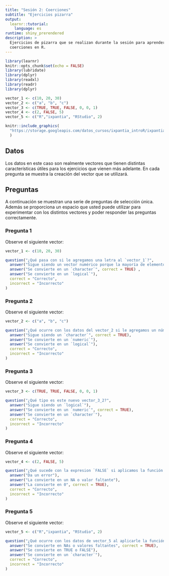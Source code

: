 ```yaml
---
title: "Sesión 2: Coerciones"
subtitle: "Ejercicios pizarra"
output: 
  learnr::tutorial:
    language: es
runtime: shiny_prerendered
description: >
  Ejercicios de pizarra que se realizan durante la sesión para aprender sobre
  coerciones en R.
---
```


<style type="text/css">
@import url("https://storage.googleapis.com/datos_cursos/ixpantia_introR/intro_r.css");
</style>

<style>
@import url('https://fonts.googleapis.com/css2?family=Roboto+Mono&family=Roboto+Slab&family=Source+Sans+Pro:wght@300;400&display=swap');

@import url('https://fonts.googleapis.com/css2?family=Lato&display=swap');
</style> 

```r
library(learnr)
knitr::opts_chunk$set(echo = FALSE)
library(lubridate)
library(dplyr)
library(readxl)
library(readr)
library(dplyr)

vector_1 <- c(10, 20, 30)
vector_2 <- c("a", "b", "c")
vector_3 <- c(TRUE, TRUE, FALSE, 0, 0, 1)
vector_4 <- c(2, FALSE, 5)
vector_5 <- c("R","ixpantia", "RStudio", 2)
```

```r
knitr::include_graphics(
  "https://storage.googleapis.com/datos_cursos/ixpantia_introR/ixpantia_logo.png"
  )   
```

## Datos

Los datos en este caso son realmente vectores que tienen distintas 
características útiles para los ejercicios que vienen más adelante. En cada 
pregunta se muestra la creación del vector que se utilizará.

## Preguntas

A continuación se muestran una serie de preguntas de selección única. Además se
proporciona un espacio que usted puede utilizar para experimentar con los
distintos vectores y poder responder las preguntas correctamente.

### Pregunta 1

Observe el siguiente vector:

```r
vector_1 <- c(10, 20, 30)

```

```r
question("¿Qué pasa con si le agregamos una letra al `vector_1`?",
  answer("Sigue siendo un vector numérico porque la mayoría de elementos son números"),
  answer("Se convierte en un `character`", correct = TRUE) ,
  answer("Se convierte en un `logical`"),
  correct = "Correcto",
  incorrect = "Incorrecto"
)
```

### Pregunta 2

Observe el siguiente vector:

```r
vector_2 <- c("a", "b", "c")

```

```r
question("¿Qué ocurre con los datos del vector_2 si le agregamos un número? ¿En qué se convierten?",
  answer("Sigue siendo un `character`", correct = TRUE),
  answer("Se convierte en un `numeric`"),
  answer("Se convierte en un `logical`"),
  correct = "Correcto",
  incorrect = "Incorrecto"
)
```

### Pregunta 3

Observe el siguiente vector:
```r
vector_3 <- c(TRUE, TRUE, FALSE, 0, 0, 1)
```

```r
question("¿Qué tipo es este nuevo vector_3_2?",
  answer("Sigue siendo un `logical`"),
  answer("Se convierte en un `numeric`", correct = TRUE),
  answer("Se convierte en un `character`"),
  correct = "Correcto",
  incorrect = "Incorrecto"
)
```

### Pregunta 4

Observe el siguiente vector:
```r
vector_4 <- c(2, FALSE, 5)
```

```r
question("¿Qué sucede con la expresion `FALSE` si aplicamos la función `as.numeric` al vector 4?",
  answer("Da un error"),
  answer("La convierte en un NA o valor faltante"),
  answer("La convierte en 0", correct = TRUE),
  correct = "Correcto",
  incorrect = "Incorrecto"
)
```

### Pregunta 5

Observe el siguiente vector:

```r
vector_5 <- c("R","ixpantia", "RStudio", 2)

```

```r
question("¿Qué ocurre con los datos de vector_5 al aplicarle la función `as.logical`? ¿En qué se convierten?",
  answer("Se convierte en NAs o valores faltantes", correct = TRUE),
  answer("Se convierte en TRUE o FALSE"),
  answer("Se convierte en un `character`"),
  correct = "Correcto",
  incorrect = "Incorrecto"
)
```
